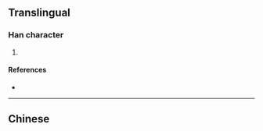 {{character info/new}}
==Translingual==

===Han character===
{{Han char|rn=76|rad=欠|as=09|sn=13|four=|canj=DFNO|ids=⿰柰欠}}

# {{defn|Han|sort=欠09}}

====References====
* {{Han ref|kx=0569.170|dkj=16125|dj=0958.020|hdz=32144.120|uh=6B40|ud=27456}}

----

==Chinese==
{{zh-see|款|v}}